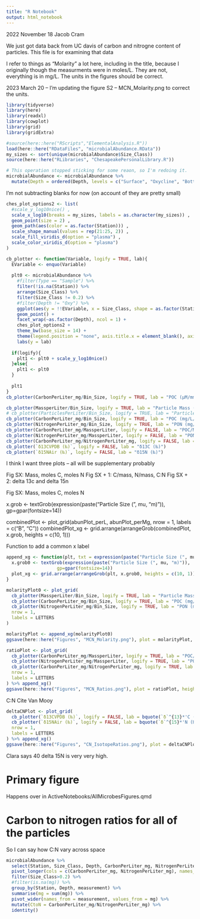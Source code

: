 ```yaml
---
title: "R Notebook"
output: html_notebook
---
```


2022 November 18
Jacob Cram

We just got data back from UC davis of carbon and nitrogne content of particles.
This file is for examining that data

I refer to things as "Molarity" a lot here, including in the title, because I originally though the measurments were in moles/L.  They are not, everything is in mg/L. The units in the figures should be correct.

2023 March 20 -- I'm updating the figure S2 -- MCN_Molarity.png to correct the units.

```r
library(tidyverse)
library(here)
library(readxl)
library(cowplot)
library(grid)
library(gridExtra)

#source(here::here("RScripts","ElementalAnalysis.R"))
load(here::here("RDataFiles", "microbialAbundance.RData"))
my_sizes <- sort(unique(microbialAbundance$Size_Class))
source(here::here("RLibraries", "ChesapeakePersonalLibrary.R"))

# This operation stopped sticking for some reaon, so I'm redoing it.
microbialAbundance <- microbialAbundance %>% 
  mutate(Depth = ordered(Depth, levels = c("Surface", "Oxycline", "Bottom")))
```



I'm not subtracting blanks for now (on account of they are pretty small)
```r
ches_plot_options2 <- list(
  #scale_y_log10nice() ,
  scale_x_log10(breaks = my_sizes, labels = as.character(my_sizes)) ,
  geom_point(size = 2) ,
  geom_path(aes(color = as.factor(Station))) ,
  scale_shape_manual(values = rep(21:25, 2)) ,
  scale_fill_viridis_d(option = "plasma") ,
  scale_color_viridis_d(option = "plasma")
)

cb_plotter <- function(Variable, logify = TRUE, lab){
  EVariable <- enquo(Variable)
  
  plt0 <- microbialAbundance %>%
    #filter(Type == "Sample") %>%
    filter(!is.na(Station)) %>%
    arrange(Size_Class) %>%
    filter(Size_Class != 0.2) %>%
    #filter(Depth != "Oxy") %>%
    ggplot(aes(y = !!EVariable, x = Size_Class, shape = as.factor(Station), fill = as.factor(Station))) +
    geom_point() +
    facet_wrap(~as.factor(Depth), ncol = 1) +
    ches_plot_options2 +
    theme_bw(base_size = 14) +
    theme(legend.position = "none", axis.title.x = element_blank(), axis.text.x = element_text(angle = 90)) +
    labs(y = lab)
  
  if(logify){
    plt1 <- plt0 + scale_y_log10nice()
  }else{
    plt1 <- plt0
  }
  
  plt1
}
cb_plotter(CarbonPerLiter_mg/Bin_Size, logify = TRUE, lab = "POC (μM/mm)")
```
```r
cb_plotter(MassperLiter/Bin_Size, logify = TRUE, lab = "Particle Mass (mg/L/mm)")
# cb_plotter(ParticlesPerLiter/Bin_Size, logify = TRUE, lab = "Particle Abundance (#/L/mm)") -- This has been linearalized at some point. Not buying it.
cb_plotter(CarbonPerLiter_mg/Bin_Size, logify = TRUE, lab = "POC (mg/L/mm)")
cb_plotter(NitrogenPerLiter_mg/Bin_Size, logify = TRUE, lab = "PON (mg/L/mm)")
cb_plotter(CarbonPerLiter_mg/MassperLiter, logify = FALSE, lab = "POC/Mass") + scale_y_log10()
cb_plotter(NitrogenPerLiter_mg/MassperLiter, logify = FALSE, lab = "PON/Mass") + scale_y_log10()
cb_plotter(CarbonPerLiter_mg/NitrogenPerLiter_mg, logify = FALSE, lab = "POC/PON") + geom_hline(yintercept = 106/16)  + scale_y_log10()
cb_plotter(`δ13CVPDB (‰)`, logify = FALSE, lab = "δ13C (‰)")
cb_plotter(`δ15NAir (‰)`, logify = FALSE, lab = "δ15N (‰)")
```

I think I want three plots -- all will be supplementary probably

Fig SX: Mass, moles C, moles N
Fig SX + 1: C/mass, N/mass, C:N
Fig SX + 2: delta 13c and delta 15n

Fig SX: Mass, moles C, moles N

x.grob <- textGrob(expression(paste("Particle Size (", mu, "m)")), 
                   gp=gpar(fontsize=14))

combinedPlot <- plot_grid(abunPlot_perL, abunPlot_perMg, nrow = 1, labels = c("B", "C"))
combinedPlot_xg <- grid.arrange(arrangeGrob(combinedPlot, x.grob, heights = c(10, 1)))

Function to add a common x label

```r
append_xg <- function(plt, txt = expression(paste("Particle Size (", mu, "m)"))){
  x.grob0 <- textGrob(expression(paste("Particle Size (", mu, "m)")), 
                   gp=gpar(fontsize=14))
  plot_xg <- grid.arrange(arrangeGrob(plt, x.grob0, heights = c(10, 1)))
}

```



```r
molarityPlot0 <- plot_grid(
  cb_plotter(MassperLiter/Bin_Size, logify = TRUE, lab = "Particle Mass (mg/L/μm)"),
  cb_plotter(CarbonPerLiter_mg/Bin_Size, logify = TRUE, lab = "POC (mg/L/μm)"),
  cb_plotter(NitrogenPerLiter_mg/Bin_Size, logify = TRUE, lab = "PON (mg/L/μm)"),
  nrow = 1,
  labels = LETTERS
)

molarityPlot <- append_xg(molarityPlot0)
ggsave(here::here("Figures", "MCN_Molarity.png"), plot = molarityPlot, height = 4, width = 6)
```

```r
ratioPlot <- plot_grid(
  cb_plotter(CarbonPerLiter_mg/MassperLiter, logify = TRUE, lab = "POC/Mass") + scale_y_log10(),
  cb_plotter(NitrogenPerLiter_mg/MassperLiter, logify = TRUE, lab = "PON/Mass") + scale_y_log10(),
  cb_plotter(CarbonPerLiter_mg/NitrogenPerLiter_mg, logify = TRUE, lab = "POC/PON") + scale_y_log10() + geom_hline(yintercept = 106/16),
  nrow = 1,
  labels = LETTERS
) %>% append_xg()
ggsave(here::here("Figures", "MCN_Ratios.png"), plot = ratioPlot, height = 4, width = 6)
```
C:N Cite Van Mooy

```r
deltaCNPlot <- plot_grid(
  cb_plotter(`δ13CVPDB (‰)`, logify = FALSE, lab = bquote(`δ`^{13}*'C (‰)')),
  cb_plotter(`δ15NAir (‰)`, logify = FALSE, lab = bquote(`δ`^{15}*'N (‰)')),
  nrow = 1,
  labels = LETTERS
) %>% append_xg()
ggsave(here::here("Figures", "CN_IsotopeRatios.png"), plot = deltaCNPlot, height = 4, width = 4)
```
Clara says 40 delta 15N is very very high.


# Primary figure
Happens over in ActiveNotebooks/AllMicrobesFigures.qmd

# Carbon to nitrogen ratios for all of the particles
So I can say how C:N vary across space
```r
microbialAbundance %>%
  select(Station, Size_Class, Depth, CarbonPerLiter_mg, NitrogenPerLiter_mg) %>%
  pivot_longer(cols = c(CarbonPerLiter_mg, NitrogenPerLiter_mg), names_to = "measurement", values_to = "mg") %>%
  filter(Size_Class>0.2) %>%
  #filter(is.na(mg)) %>%
  group_by(Station, Depth, measurement) %>%
  summarise(mg = sum(mg)) %>%
  pivot_wider(names_from = measurement, values_from = mg) %>%
  mutate(CtoN = CarbonPerLiter_mg/NitrogenPerLiter_mg) %>%
  identity()
```

